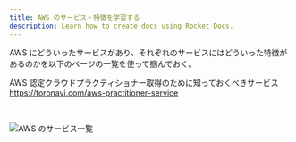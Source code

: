---
title: AWS のサービス・特徴を学習する
description: Learn how to create docs using Rocket Docs.
---

AWS にどういったサービスがあり、それぞれのサービスにはどういった特徴があるのかを以下のページの一覧を使って掴んでおく。

AWS 認定クラウドプラクティショナー取得のために知っておくべきサービス  
https://toronavi.com/aws-practitioner-service

<br />

![AWS のサービス一覧](./study-with-docs/aws-services.jpg)
